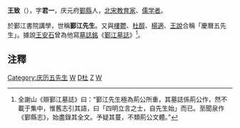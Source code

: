 '''王致'''（{{bd|？||？||}}），字'''君一'''，庆元府[[鄞縣|鄞縣]]人，[[北宋|北宋]][[教育家|教育家]]、[[儒|儒]][[学者|学者]]。

於鄞江書院講學，世稱'''鄞江先生'''。又與[[樓鬱|樓鬱]]、[[杜醇|杜醇]]、[[楊適|楊適]]、[[王說|王說]]合稱「慶曆五先生」。據說[[王安石|王安石]]曾為他寫[[墓誌銘|墓誌銘]]《[[s:鄞江墓誌|鄞江墓誌]]》<ref>全謝山《辯鄞江墓誌》曰：“鄞江先生極為荊公所重，其墓誌係荊公作，然不載于集中，惟舊志引其語，曰「四明立言之士，自先生始」而已。至聞泉作《鄞縣志》，始盡錄其全文。予疑其蔓，不類荊公文體。”</ref>。

==注釋==
<div class="references-small">
<references />
</div>

{{慶曆五先生}}

[[Category:庆历五先生|Category:庆历五先生]]
[[Category:宋朝教育家|W]]
[[Category:宋朝理學家|D杜]]
[[Category:王姓|Z]]
[[Category:鄞县人|W]]